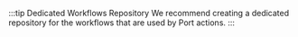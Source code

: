 :::tip Dedicated Workflows Repository
We recommend creating a dedicated repository for the workflows that are used by Port actions.
:::